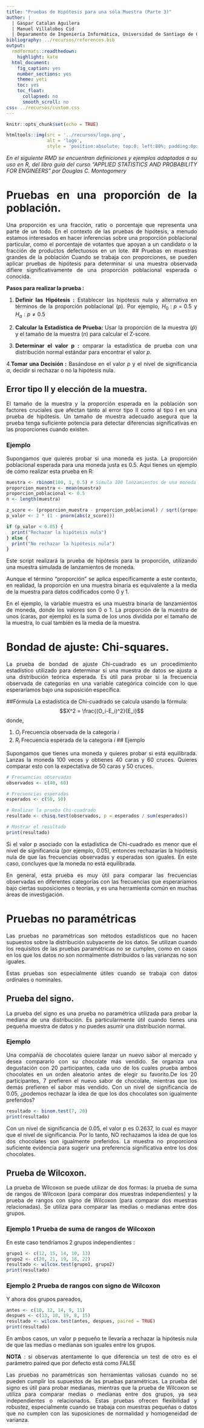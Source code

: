 ```yaml
---
title: "Pruebas de Hipótesis para una sóla Muestra (Parte 3)"
author: | 
  | Gaspar Catalan Aguilera
  | Manuel Villalobos Cid
  | Deparamento de Ingeniería Informática, Universidad de Santiago de Chile
bibliography: ../recursos/references.bib  
output:
  rmdformats::readthedown:
    highlight: kate
  html_document:
    fig_caption: yes
    number_sections: yes
    theme: yeti
    toc: yes
    toc_float:
      collapsed: no
      smooth_scroll: no
css: ../recursos/custom.css
---
```




```r
knitr::opts_chunk$set(echo = TRUE)
```

<style>
body {
text-align: justify;}


#content{
    max-width: 2000px;
    margin-left:300px !important;
}

#table-of-contents{
    width: 600px% !important;
}

</style>

```r
htmltools::img(src = '../recursos/logo.png', 
               alt = 'logo', 
               style = 'position:absolute; top:0; left:80%; padding:0px;height:155px;width:150px')
```

_*En el siguiente RMD se encuentran definiciones y ejemplos adaptados a su uso en R, del libro guía del curso "APPLIED STATISTICS AND PROBABILITY FOR ENGINEERS" por Douglas C. Montogomery*_


<!-- #=========================== -->
<!-- 1.Pruebas en una proporción de la población. -->
<!-- #=========================== -->

#  Pruebas en una proporción de la población.
Una proporción es una fracción, ratio o porcentaje que representa una parte de un todo. En el contexto de las pruebas de hipótesis, a menudo estamos interesados en hacer inferencias sobre una proporción poblacional particular, como el porcentaje de votantes que apoyan a un candidato o la fracción de productos defectuosos en un lote.
## Pruebas en muestras grandes de la población
Cuando se trabaja con proporciones, se pueden aplicar pruebas de hipótesis para determinar si una muestra observada difiere significativamente de una proporción poblacional esperada o conocida.

**Pasos para realizar la prueba : **

1. **Definir las Hipótesis :** Establecer las hipótesis nula y alternativa en términos de la proporción poblacional ($p$). Por ejemplo, $H_0: p = 0.5$ y $H_a: p ≠ 0.5$

2. **Calcular la Estadística de Prueba:** Usar la proporción de la muestra ($\hat{p}$) y el tamaño de la muestra ($n$) para calcular el Z-score.

3. **Determinar el valor p :**  omparar la estadística de prueba con una distribución normal estándar para encontrar el valor $p$.

4.**Tomar una Decisión :** Basándose en el valor $p$ y el nivel de significancia $\alpha$, decidir si rechazar o no la hipótesis nula.

## Error tipo II y elección de la muestra.

El tamaño de la muestra y la proporción esperada en la población son factores cruciales que afectan tanto al error tipo II como al tipo I en una prueba de hipótesis. Un tamaño de muestra adecuado asegura que la prueba tenga suficiente potencia para detectar diferencias significativas en las proporciones cuando existen.

### Ejemplo
Supongamos que quieres probar si una moneda es justa. La proporción poblacional esperada para una moneda justa es 0.5. Aquí tienes un ejemplo de cómo realizar esta prueba en R:

```r

muestra <- rbinom(100, 1, 0.5) # Simula 100 lanzamientos de una moneda justa
proporcion_muestra <- mean(muestra)
proporcion_poblacional <- 0.5
n <- length(muestra)

z_score <- (proporcion_muestra - proporcion_poblacional) / sqrt((proporcion_poblacional * (1 - proporcion_poblacional)) / n)
p_valor <- 2 * (1 - pnorm(abs(z_score)))

if (p_valor < 0.05) {
  print("Rechazar la hipótesis nula")
} else {
  print("No rechazar la hipótesis nula")
}

```
Este script realizará la prueba de hipótesis para la proporción, utilizando una muestra simulada de lanzamientos de moneda.

Aunque el término "proporción" se aplica específicamente a este contexto, en realidad, la proporción en una muestra binaria es equivalente a la media de la muestra para datos codificados como 0 y 1.

En el ejemplo, la variable muestra es una muestra binaria de lanzamientos de moneda, donde los valores son 0 o 1. La proporción de la muestra de unos (caras, por ejemplo) es la suma de los unos dividida por el tamaño de la muestra, lo cual también es la media de la muestra.


<!-- #=========================== -->
<!-- 2.Bondad de ajuste: Chi-squares. -->
<!-- #=========================== -->

#  Bondad de ajuste: Chi-squares.

La prueba de bondad de ajuste Chi-cuadrado es un procedimiento estadístico utilizado para determinar si una muestra de datos se ajusta a una distribución teórica esperada. Es útil para probar si la frecuencia observada de categorías en una variable categórica coincide con lo que esperaríamos bajo una suposición específica.

##Fórmula
La estadística de Chi-cuadrado se calcula usando la fórmula: $$X^2 = \frac{(O_i-E_i)^2}{E_i}$$ donde,

(1) $O_i$ Frecuencia observada de la categoría $i$
(2) $R_i$ Frecuencia esperada de la categoría $i$
## Ejemplo

Supongamos que tienes una moneda y quieres probar si está equilibrada. Lanzas la moneda 100 veces y obtienes 40 caras y 60 cruces. Quieres comparar esto con la expectativa de 50 caras y 50 cruces.

```r
# Frecuencias observadas
observados <- c(40, 60)

# Frecuencias esperadas
esperados <- c(50, 50)

# Realizar la prueba Chi-cuadrado
resultado <- chisq.test(observados, p = esperados / sum(esperados))

# Mostrar el resultado
print(resultado)

```
Si el valor p asociado con la estadística de Chi-cuadrado es menor que el nivel de significancia (por ejemplo, 0.05), entonces rechazarías la hipótesis nula de que las frecuencias observadas y esperadas son iguales. En este caso, concluyes que la moneda no está equilibrada.

En general, esta prueba es muy útil para comparar las frecuencias observadas en diferentes categorías con las frecuencias que esperaríamos bajo ciertas suposiciones o teorías, y es una herramienta común en muchas áreas de investigación.


<!-- #=========================== -->
<!-- 3.Pruebas no paramétricas. -->
<!-- #=========================== -->

#  Pruebas no paramétricas
Las pruebas no paramétricas son métodos estadísticos que no hacen supuestos sobre la distribución subyacente de los datos. Se utilizan cuando los requisitos de las pruebas paramétricas no se cumplen, como en casos en los que los datos no son normalmente distribuidos o las varianzas no son iguales.

Estas pruebas son especialmente útiles cuando se trabaja con datos ordinales o nominales.


## Prueba del signo.

La prueba del signo es una prueba no paramétrica utilizada para probar la mediana de una distribución. Es particularmente útil cuando tienes una pequeña muestra de datos y no puedes asumir una distribución normal.

### Ejemplo
Una compañía de chocolates quiere lanzar un nuevo sabor al mercado y desea compararlo con su chocolate más vendido. Se organiza una degustación con 20 participantes, cada uno de los cuales prueba ambos chocolates en un orden aleatorio antes de elegir su favorito.De los 20 participantes, 7 prefieren el nuevo sabor de chocolate, mientras que los demás prefieren el sabor más vendido. Con un nivel de significancia de 0.05, ¿podemos rechazar la idea de que los dos chocolates son igualmente preferidos?
```r
resultado <- binom.test(7, 20)
print(resultado)

```

Con un nivel de significancia de 0.05, el valor p es 0.2637, lo cual es mayor que el nivel de significancia. Por lo tanto, NO rechazamos la idea de que los dos chocolates son igualmente preferidos. La muestra no proporciona suficiente evidencia para sugerir una preferencia significativa entre los dos chocolates.


## Prueba de Wilcoxon.

La prueba de Wilcoxon se puede utilizar de dos formas: la prueba de suma de rangos de Wilcoxon (para comparar dos muestras independientes) y la prueba de rangos con signo de Wilcoxon (para comparar dos muestras relacionadas). Se utiliza para comparar las medias o medianas entre dos grupos.

### Ejemplo 1 Prueba de suma de rangos de Wilcoxon

En este caso tendríamos 2 grupos independientes :

```r
grupo1 <- c(12, 15, 14, 10, 13)
grupo2 <- c(20, 21, 19, 18, 22)
resultado <- wilcox.test(grupo1, grupo2)
print(resultado)

```

### Ejemplo 2 Prueba de rangos con signo de Wilcoxon

Y ahora dos grupos pareados,

```r
antes <- c(10, 12, 14, 9, 11)
despues <- c(13, 10, 19, 8, 15)
resultado <- wilcox.test(antes, despues, paired = TRUE)
print(resultado)


```

En ambos casos, un valor p pequeño te llevaría a rechazar la hipótesis nula de que las medias o medianas son iguales entre los grupos.

**NOTA** : si observas atentamente lo que diferencia un test de otro es el parámetro paired que por defecto está como FALSE


Las pruebas no paramétricas son herramientas valiosas cuando no se pueden cumplir los supuestos de las pruebas paramétricas. La prueba del signo es útil para probar medianas, mientras que la prueba de Wilcoxon se utiliza para comparar medias o medianas entre dos grupos, ya sea independientes o relacionados. Estas pruebas ofrecen flexibilidad y robustez, especialmente cuando se trabaja con muestras pequeñas o datos que no cumplen con las suposiciones de normalidad y homogeneidad de varianza.
